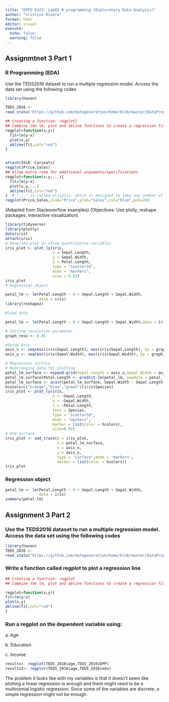 ```yaml
---
title: "EPPS 6323: Lab02 R programming (Exploratory Data Analysis)"
author: "Cristina Rivera"
format: html
editor: visual
execute:
  echo: false
  warning: false
---
```


## Assignmtnet 3 Part 1

### R Programming (EDA)

Use the TEDS2016 dataset to run a multiple regression model. Access the data set using the following codes

```r
library(haven)

TEDS_2016 <-
read_stata("https://github.com/datageneration/home/blob/master/DataProgramming/data/TEDS_2016.dta?raw=true")
```

```r
## Creating a function: regplot}
## Combine the lm, plot and abline functions to create a regression fit plot function
regplot=function(x,y){
  fit=lm(y~x)
  plot(x,y)
  abline(fit,col="red")
}

```

```         
```

```r
attach(ISLR::Carseats)
regplot(Price,Sales)
## Allow extra room for additional arguments/specifications
regplot=function(x,y,...){
  fit=lm(y~x)
  plot(x,y,...)
  abline(fit,col="red")
}  # "..." is called ellipsis, which is designed to take any number of named or unnamed arguments.
regplot(Price,Sales,xlab="Price",ylab="Sales",col="blue",pch=20)
```

(Adapted from Stackoverflow examples) (Objectives: Use plotly, reshape packages, interactive visualization)

```r
library(tidyverse)
library(plotly)
data(iris)
attach(iris)
# Generate plot on three quantitative variables
iris_plot <- plot_ly(iris,
                     x = Sepal.Length,
                     y = Sepal.Width,
                     z = Petal.Length,
                     type = "scatter3d",
                     mode = "markers",
                     size = 0.02)
iris_plot
# Regression object

petal_lm <- lm(Petal.Length ~ 0 + Sepal.Length + Sepal.Width,
               data = iris)
library(reshape2)

#load data

petal_lm <- lm(Petal.Length ~ 0 + Sepal.Length + Sepal.Width,data = iris)

# Setting resolution parameter
graph_reso <- 0.05

#Setup Axis
axis_x <- seq(min(iris$Sepal.Length), max(iris$Sepal.Length), by = graph_reso)
axis_y <- seq(min(iris$Sepal.Width), max(iris$Sepal.Width), by = graph_reso)

# Regression surface
# Rearranging data for plotting
petal_lm_surface <- expand.grid(Sepal.Length = axis_x,Sepal.Width = axis_y,KEEP.OUT.ATTRS = F)
petal_lm_surface$Petal.Length <- predict.lm(petal_lm, newdata = petal_lm_surface)
petal_lm_surface <- acast(petal_lm_surface, Sepal.Width ~ Sepal.Length, value.var = "Petal.Length")
hcolors=c("orange","blue","green")[iris$Species]
iris_plot <- plot_ly(iris,
                     x = ~Sepal.Length,
                     y = ~Sepal.Width,
                     z = ~Petal.Length,
                     text = Species,
                     type = "scatter3d",
                     mode = "markers",
                     marker = list(color = hcolors),
                     size=0.02)
# Add surface
iris_plot <- add_trace(p = iris_plot,
                       z = petal_lm_surface,
                       x = axis_x,
                       y = axis_y,
                       type = "surface",mode = "markers",
                       marker = list(color = hcolors))
iris_plot
```

### Regression object

```r
petal_lm <- lm(Petal.Length ~ 0 + Sepal.Length + Sepal.Width, 
               data = iris)
summary(petal_lm)
```

## Assignment 3 Part 2

### Use the TEDS2016 dataset to run a multiple regression model. Access the data set using the following codes

```r
library(haven)
TEDS_2016 <-
read_stata("https://github.com/datageneration/home/blob/master/DataProgramming/data/TEDS_2016.dta?raw=true")

```

### Write a function called regplot to plot a regression line

```r
## Creating a function: regplot
## Combine the lm, plot and abline functions to create a regression fit plot function

regplot=function(x,y){
fit=lm(y~x)
plot(x,y)
abline(fit,col="red")
}


```

### Run a regplot on the dependent variable using:

a\. Age

b\. Education

c\. Income

```r
results<- regplot(TEDS_2016$age,TEDS_2016$DPP)
results2<- regplot(TEDS_2016$age,TEDS_2016$edu)
```

The problem it looks like with my variables is that it doesn't seem like plotting a linear regression is enough and there might need to be a multinomial logistic regression. Since some of the variables are discrete, a simple regression might not be enough.
